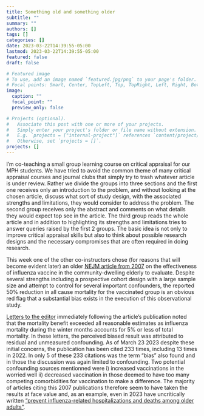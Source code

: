 ```yaml
---
title: Something old and something older
subtitle: ""
summary: ""
authors: []
tags: []
categories: []
date: 2023-03-22T14:39:55-05:00
lastmod: 2023-03-22T14:39:55-05:00
featured: false
draft: false

# Featured image
# To use, add an image named `featured.jpg/png` to your page's folder.
# Focal points: Smart, Center, TopLeft, Top, TopRight, Left, Right, BottomLeft, Bottom, BottomRight.
image:
  caption: ""
  focal_point: ""
  preview_only: false

# Projects (optional).
#   Associate this post with one or more of your projects.
#   Simply enter your project's folder or file name without extension.
#   E.g. `projects = ["internal-project"]` references `content/project/deep-learning/index.md`.
#   Otherwise, set `projects = []`.
projects: []
---
```


I'm co-teaching a small group learning course on critical appraisal for our MPH students. We have tried to avoid the common theme of many critical appraisal courses and journal clubs that simply try to trash whatever article is under review. Rather we divide the groups into three sections and the first one receives only an introduction to the problem, and without looking at the chosen article, discuss what sort of study design, with the associated strengths and limitations, they would consider to address the problem. The second group receives only the abstract and comments on what details they would expect top see in the article. The third group reads the whole article and in addition to highlighting its strengths and limitations tries to answer queries raised by the first 2 groups. The basic idea is not only to improve critical appraisal skills but also to think about possible research designs and the necessary compromises that are often required in doing research.    

This week one of the other co-instructors chose (for reasons that will become evident later) an older [NEJM article from 2007](https://pubmed.ncbi.nlm.nih.gov/17914038/) on the effectiveness of influenza vaccine in the community-dwelling elderly to evaluate. Despite several strengths including a prospective cohort design with a large sample size and attempt to control for several important confounders, the reported 50% reduction in all cause mortality for the vaccinated group is an obvious red flag that a substantial bias exists in the execution of this observational study.   

[Letters to the editor](https://pubmed.ncbi.nlm.nih.gov/18160695/) immediately following the article's publication noted that the mortality benefit exceeded all reasonable estimates as influenza mortality during the winter months accounts for 5% or less of total mortality. In these letters, the perceived biased result was attributed to residual and unmeasured confounding. As of March 23 2023 despite these initial concerns, the publication has been cited 233 times, including 13 times in 2022. In only 5 of these 233 citations was the term "bias" also found and in those the discussion was again limited to confounding. Two potential confounding sources mentionned were i) increased vaccinations in the worried well ii) decreased vaccination in those deemed to have too many competing comorbidities for vaccination to make a difference. The majority of articles citing this 2007 publications therefore seem to have taken the results at face value and, as an example, even in 2023 have uncritically written ["prevent influenza-related hospitalizations and deaths among older adults"](https://www.ncbi.nlm.nih.gov/pmc/articles/PMC9843923/).

